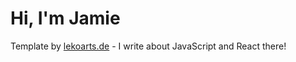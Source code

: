 # Hi, I'm Jamie

Template by [lekoarts.de](https://www.lekoarts.de?utm_source=cara&utm_medium=Starter) - I write about JavaScript and React there!
